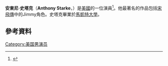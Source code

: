{{Infobox person
| name           = Anthony Starke
| image          =
| imagesize      =
| caption        =
| birth_name     =
| birth_date     = {{birth date and age|1963|6|6}}
| birth_place = [[美國|美國]][[紐約州|紐約州]][[雪城|雪城]]
| death_date     =
| death_place    =
| othername      =
| occupation    = [[演員|演員]]
| years_active   = 1985-現在
| spouse         = Lolly Starke
| children       = Garrett Starke
| website        =
| academyawards  =
| emmyawards     =
| tonyawards     =
}}
'''安東尼·史塔克'''（'''Anthony Starke'''，{{bd|1963年|6月6日}}）是[[美國|美國]]的一位演員<ref>{{Cite web |url=http://www.imdb.com/name/nm0823289/bio |title=Anthony Starke - Biography |access-date=2016-05-06 |archive-date=2019-09-08 |archive-url=https://web.archive.org/web/20190908174405/https://www.imdb.com/name/nm0823289/bio |dead-url=no }}</ref>。他最著名的作品包括[[宋飛傳|宋飛傳]]中的Jimmy角色。史塔克畢業於[[馬凱特大學|馬凱特大學]]。
==參考資料==
{{reflist}}
[[Category:美国男演员|Category:美国男演员]]
